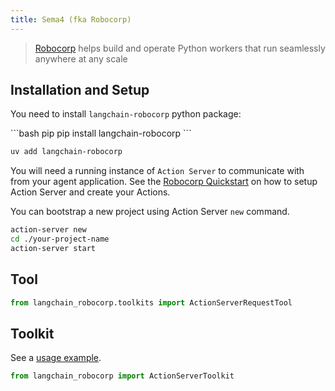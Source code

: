 ```yaml
---
title: Sema4 (fka Robocorp)
---
```


>[Robocorp](https://robocorp.com/) helps build and operate Python workers that run seamlessly anywhere at any scale


## Installation and Setup

You need to install `langchain-robocorp` python package:

<CodeGroup>
```bash pip
pip install langchain-robocorp
```

```bash uv
uv add langchain-robocorp
```
</CodeGroup>

You will need a running instance of `Action Server` to communicate with from your agent application.
See the [Robocorp Quickstart](https://github.com/robocorp/robocorp#quickstart) on how to setup Action Server and create your Actions.

You can bootstrap a new project using Action Server `new` command.

```bash
action-server new
cd ./your-project-name
action-server start
```

## Tool

```python
from langchain_robocorp.toolkits import ActionServerRequestTool
```

## Toolkit

See a [usage example](/oss/python/integrations/tools/robocorp).

```python
from langchain_robocorp import ActionServerToolkit
```
